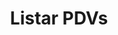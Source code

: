 ---
title: "Listar PDVs"
api: "GET https://regis.app.byefive.com.br/rest/pdvs"
description: "Lista pontos de venda com suporte a filtros, busca e paginação"
---